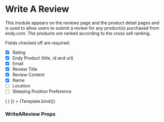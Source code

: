 

<Meta title='Modules/Write A Review' component={WriteAReview} />

# Write A Review

This module appears on the reviews page and the product detail pages and is used to allow users to submit a review for any product(s) purchased from endy.com. The products are ranked according to the cross sell ranking.

Fields checked off are required:

- [x] Rating
- [x] Endy Product (title, id and url)
- [x] Email
- [x] Review Title
- [x] Review Content
- [x] Name
- [ ] Location
- [ ] Sleeping Position Preference

<Canvas>
  <Story
    name='Write A Review'
    args={{
      showReviewForm: true,
      locale: 'en',
      productDropdown: [
        {
          id: '',
          label: 'Choose a Product',
          slug: ''
        },
        {
          id: '420850864',
          label: 'The Endy Mattress',
          slug: 'mattresses'
        },
        {
          id: '7019419369520',
          label: 'The Endy Hybrid Mattress',
          slug: 'the-endy-hybrid-mattress'
        },
        {
          id: '3474809349',
          label: 'Customizable Pillow',
          slug: 'the-customizable-pillow'
        },
        {
          id: '583763329057',
          label: 'Mattress Protector',
          slug: 'the-endy-mattress-protector'
        },
        {
          id: '6679391010864',
          label: 'Luxe Foam Pillow',
          slug: 'the-luxe-foam-pillow'
        },
        {
          id: '6540487983152',
          label: 'Upholstered Bed',
          slug: 'the-upholstered-bed'
        },
        {
          id: '6695078821936',
          label: 'Solid Wood Bed',
          slug: 'the-solid-wood-bed'
        },
        {
          id: '4429570408496',
          label: 'Organic Cotton Sheets',
          slug: 'the-endy-sheets'
        },
        {
          id: '4429601079344',
          label: 'Endy Duvet',
          slug: 'the-endy-duvet'
        },
        {
          id: '4429603110960',
          label: 'Organic Cotton Duvet Cover',
          slug: 'the-endy-duvet-cover'
        },
        {
          id: '4573537697840',
          label: 'Platform Bed Frame',
          slug: 'the-platform-bed-frame'
        },
        {
          id: '7105543209008',
          label: 'Merino Wool Throw Blanket',
          slug: 'endy-merino-wool-throw-blanket'
        },
        {
          id: '3830791143472',
          label: 'Weighted Blanket',
          slug: 'endy-weighted-blanket'
        },
        {
          id: '4721316233264',
          label: 'Endy Foam Headboard',
          slug: 'the-endy-foam-headboard'
        },
        {
          id: '4433572003888',
          label: 'Endy RV Mattress',
          slug: 'rv-mattresses'
        },
        {
          id: '4431607627824',
          label: 'Organic Cotton Pillowcases',
          slug: 'pillowcases'
        },
        {
          id: '6637435355184',
          label: 'Hand-Loomed Jute Rug',
          slug: 'the-hand-loomed-jute-rug'
        },
        {
          id: '6669610680368',
          label: 'Grey Geometric Rug',
          slug: 'the-grey-geometric-rug'
        },
        {
          id: '6911409913904',
          label: 'The Dual-Comfort Mattress Topper',
          slug: 'dual-comfort-mattress-topper'
        }
      ]
    }}
    decorators={[
      (Story) => (
        <ThemeProvider theme={createTheme}>
          <Story />
        </ThemeProvider>
      )
    ]}
  >
    {Template.bind()}
  </Story>
</Canvas>

### WriteAReview Props

<ArgsTable of={WriteAReview} />
